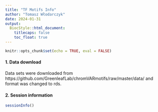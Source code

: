 ```yaml
---
title: "TF Motifs Info"
author: "Tomasz Włodarczyk"
date: 2024-01-31
output:
  BiocStyle::html_document:
    titlecaps: false
    toc_float: true
---
```


```r
knitr::opts_chunk$set(echo = TRUE, eval = FALSE)
```

#### 1. Data download
Data sets were downloaded from https://github.com/GreenleafLab/chromVARmotifs/raw/master/data/ and format was changed to rds.


#### 2. Session information

```r
sessionInfo()
```
